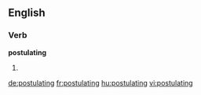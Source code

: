 ==English==

===Verb===
'''postulating'''

# {{present participle of|postulate}}

[[de:postulating]]
[[fr:postulating]]
[[hu:postulating]]
[[vi:postulating]]